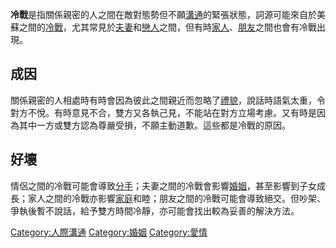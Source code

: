 {{unreferenced|time=2013-05-22T12:25:17+00:00}}
'''冷戰'''是指關係親密的人之間在敵對態勢但不願[[溝通|溝通]]的緊張狀態，詞源可能來自於美蘇之間的[[冷戰|冷戰]]，尤其常見於[[夫妻|夫妻]]和[[戀人|戀人]]之間，但有時[[家人|家人]]、[[朋友|朋友]]之間也會有冷戰出現。
==成因==
關係親密的人相處時有時會因為彼此之間親近而忽略了[[禮貌|禮貌]]，說話時語氣太重，令對方不悅。有時意見不合，雙方又各執己見，不能站在對方立場考慮。又有時是因為其中一方或雙方認為尊嚴受損，不願主動道歉。這些都是冷戰的原因。
==好壞==
情侶之間的冷戰可能會導致[[分手|分手]]；夫妻之間的冷戰會影響[[婚姻|婚姻]]，甚至影響到子女成長；家人之間的冷戰亦影響[[家庭|家庭]]和睦；朋友之間的冷戰可能會導致絕交。但吵架、爭執後暫不說話，給予雙方時間冷靜，亦可能會找出較為妥善的解決方法。
[[Category:人際溝通|Category:人際溝通]]
[[Category:婚姻|Category:婚姻]]
[[Category:愛情|Category:愛情]]